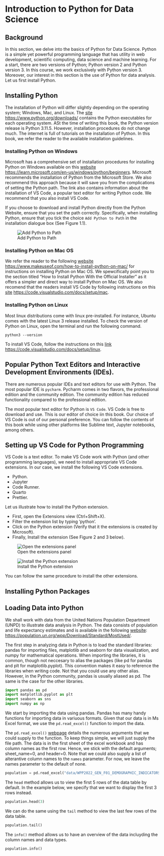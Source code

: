 # **Introduction to Python for Data Science**

## Background

In this section, we delve into the basics of Python for Data Science. Python is a simple yet powerful programming language that has utility in web development, scientific computing, data science and machine learning. For a start, there are two versions of Python; Python version 2 and Python version 3. In this course, we work exclusively with Python version 3. Moreover, our interest in this section is the use of Python for data analysis. Let us first install Python.

## Installing Python

The installation of Python will differ slightly depending on the operating system; Windows, Mac, and Linux. The [site](https://www.python.org/downloads/) <https://www.python.org/downloads/> contains the Python executables for each operating system. ASt the time of writing this book, the Python version release is Python 3.11.5. However, installation procedures do not change much. The internet is full of tutorials on the installation of Python. In this book, we refer the reader to the available installation guidelines. 

### Installing Python on Windows

Microsoft has a comprehensive set of installation procedures for installing Python on Windows available on this [website](https://learn.microsoft.com/en-us/windows/python/beginners) <https://learn.microsoft.com/en-us/windows/python/beginners>. Microsoft recommends the installation of Python from the Microsoft Store. We also recommend this approach because it will save you from the complications of setting the Python path. The link also contains information about the installation of VS Code, a popular text editor for writing Python code. We recommend that you also install VS Code.

If you choose to download and install Python directly from the Python Website, ensure that you set the path correctly. Specifically, when installing Python, ensure that you tick the choice `Add Python to Path` in the installation dialogue box (See Figure 1.1). 

![Add Python to Path](images/path.jpeg)


### Installing Python on Mac OS

We refer the reader to the following [website](https://www.makeuseof.com/how-to-install-python-on-mac/) <https://www.makeuseof.com/how-to-install-python-on-mac/> for instructions on installing Python on Mac OS. We spewcifically point you to the section titled "How to Install Python With the Official Installer" as it offers a simpler and direct way to install Python on Mac OS. We also recomend that the readers install VS Code by following instructions on this [site](https://code.visualstudio.com/docs/setup/mac) <https://code.visualstudio.com/docs/setup/mac>. 

### Installing Python on Linux

Most linux distributions come with linux pre-installed. For instance, Ubuntu comes with the latest Linux 3 release installed. To check the version of Python on Linux, open the terminal and run the following command. 

```
python3 --version
```

To install VS Code, follow the instructions on this [link](https://code.visualstudio.com/docs/setup/linux) <https://code.visualstudio.com/docs/setup/linux>. 

## Popular Python Text Editors and Interactive Development Environments (IDEs).

There are numerous popular IDEs and text editors for use with Python. The most popular IDE is `pycharm`. Pycharm comes in two flavors, the professional edition and the community edition. The community edition has reduced functionality compared to the professional edition. 

The most popular text editor for Python is `VS Code`. VS Code is free to download and use. This is our editor of choice iin this book. Our choice of VS Code is out of our personal preference. You can follow the contents of this book while using other platforms like Sublime text, Jupyter notebooks, among others. 

## Setting up VS Code for Python Programming

VS Code is a text editor. To make VS Code work with Python (and other programming languages), we need to install appropriate VS Code extensions. In our case, we install the following VS Code extensions.

- Python.
- Jupyter
- Code Runner.
- Quarto
- Prettier.

Let us illustrate how to install the Python extension. 

- First, open the Extensions view (Ctrl+Shift+X).
- Filter the extension list by typing 'python'.
- Click on the Python extension (Verify that it the extensions is created by Microsoft).
- Finally, Install the extension  (See Figure 2 and 3 below).

![Open the extensions panel](images/vs_ext.jpeg)


![Install the Python extension](images/vs_ext_install.jpeg)

You can follow the same procedure to install the other extensions. 

## Installing Python Packages


## Loading Data into Python

We shall work with data from the United Nations Population Department (UNPD) to illustrate data analysis in Python. The data consists of population and life expectancy estimates and is available in the following [website](https://population.un.org/wpp/Download/Standard/MostUsed/): <https://population.un.org/wpp/Download/Standard/MostUsed/>.

The first step in analyzing data in Python is to load the standard libraries: pandas for importing files, matplotlib and seaborn for data visualization, and numpy for mathematical operations. When importing the libraries, it is common, though not neccesary to alias the packages (like pd for pandas and plt for matplotlib.pyplot). This convention makes it easy to reference the libraries when writing code. Not that you could use any other alias. However, in the Python community, pandas is usually aliased as pd. The same is the case for the other libraries. 

```python
import pandas as pd
import matplotlib.pyplot as plt
import seaborn as sns
import numpy as np
```

We start by importing the data using pandas. Pandas has many handy functions for importing data in variuous formats. Given that our data is in Ms Excel format, we use the `pd.read_excel()` function to import the data.

The `pd.read_excel()` [webpage](https://pandas.pydata.org/docs/reference/api/pandas.read_excel.html) details the numerous arguments that we could supply to the function. To keep things simple, we will just supply the file path. The data is in the first sheet of the excel workbook and has column names as the first row. Hence, we stick with the default arguments; sheet_name=0, and header=0. Note that we could also supply a list of alterantive column names to the `names` parameter. For now, we leave the names parameter to the default of none. 

```python
population = pd.read_excel("data/WPP2022_GEN_F01_DEMOGRAPHIC_INDICATORS_COMPACT_REV1.xlsx")
```

The `head` method allows us to view the first 5 rows of the data table by default. In the example below, we specify that we want to display the first 3 rows instead.

```python
population.head(3)
```

We can do the same using the `tail` method to view the last few rows of the data table.

```python
population.tail()
```

The `info()` method allows us to have an overview of the data incluyding the column names and data types. 

```python
population.info()
```












